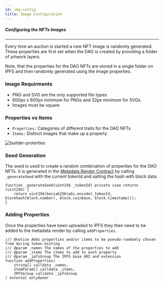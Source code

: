 ```yaml
---
id: img-config
title: Image Configuration
---
```




##### Configuring the NFTs Images
---

Every time an auction is started a new NFT image is randomly generated.
These properties are first set when the DAO is created by providing a folder of artwork layers.

Note, that the properties for the DAO NFTs are stored in a single folder on IPFS and then randomly generated using the image properties.

### Image Requirments
- PNG and SVG are the only supported file types
- 600px x 600px minimum for PNGs and 32px minimum for SVGs
- Images must be square

### Properties vs Items
- `Properties:` Categories of different traits for the DAO NFTs 
- `Items:` Distinct images that make up a property

<img class="guide-photos" src={builderProperties} alt="builder-proterties"/>

<br/> 

### Seed Generation
The seed is used to create a random combination of properties for the DAO NFTs.
It is generated in the [Metadata Render Contract](https://github.com/ourzora/nouns-protocol/blob/main/src/token/metadata/MetadataRenderer.sol#L279) by calling `_generateSeed` with the current tokenId and salting the hash with block data.

```
function _generateSeed(uint256 _tokenId) private view returns (uint256) {
    return uint256(keccak256(abi.encode(_tokenId, blockhash(block.number), block.coinbase, block.timestamp)));
}
```

### Adding Properties
Once the properties have been uploaded to IPFS they then need to be added to the metadata render by calling `addProperties`.
```
/// @notice Adds properties and/or items to be pseudo-randomly chosen from during token minting
/// @param _names The names of the properties to add
/// @param _items The items to add to each property
/// @param _ipfsGroup The IPFS base URI and extension
function addProperties(
    string[] calldata _names,
    ItemParam[] calldata _items,
    IPFSGroup calldata _ipfsGroup
) external onlyOwner
```